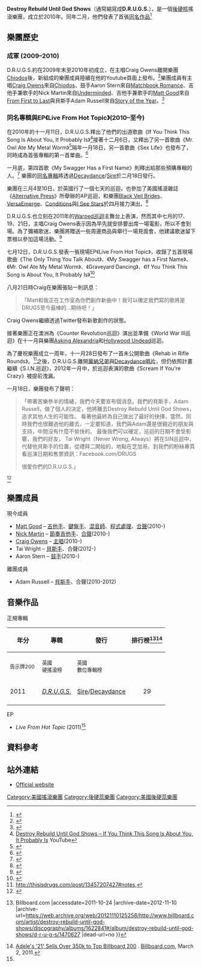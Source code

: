 {{Infobox musical artist
| name                = Destroy Rebuild Until God Shows
| image                 = Destroy Rebuild Until God Shows in Vegas.jpg
| caption        = Destroy Rebuild Until God Shows於[[拉斯維加斯|拉斯維加斯]]。 
| background          = group_or_band
| alias = D.R.U.G.S.
| hometown              = [[美國|美國]][[密西根|密西根]]
| music_genre               = [[後硬核|後硬核]], [[另類搖滾|另類搖滾]] 
| years_active        = 2010–現在
| label               = [[Sire唱片|Sire]], [[Decaydance唱片|Decaydance]]
| relatedgroup      = [[Chiodos|Chiodos]], [[Underminded|Underminded]], [[From_First_to_Last|From First to Last]], [[Matchbook_Romance|Matchbook Romance]], [[Cinematic_Sunrise|Cinematic Sunrise]], [[Isles_&_Glaciers|Isles & Glaciers]], [[The_Sound_of_Animals_Fighting|The Sound of Animals Fighting]], [[Story_of_the_Year|Story of the Year]], [[The_Color_of_Violence|The Color of Violence]]
| website                 = [http://www.thisisdrugs.com/ www.thisisdrugs.com]
| current_members =
[[Craig_Owens|Craig Owens]]<br />[[Matt_Good|Matt Good]]<br />[[Nick_Martin|Nick Martin]]<br />Aaron Stern<br />Tai Wright
| past_members = Adam Russell
}}

'''Destroy Rebuild Until God Shows'''（通常縮寫成'''D.R.U.G.S.'''），是一個[[後硬核|後硬核]]搖滾樂團，成立於2010年。同年二月，他們發表了首張[[D.R.U.G.S._(專輯)|同名作品]]<ref>{{Cite web|url=http://www.artistdirect.com/entertainment-news/article/craig-owens-of-d-r-u-g-s-talks-david-lynch-stephen-king-lyrics-and-more/8442012|title=Craig Owens of D.R.U.G.S. Talks David Lynch, Stephen King, Lyrics, and More|first=Rick|last=Florino|publisher=Artistdirect|date=2011-01-03|accessdate=2011-01-19|archive-date=2012-10-03|archive-url=https://www.webcitation.org/6B8JcMgRV?url=http://www.artistdirect.com/entertainment-news/article/craig-owens-of-d-r-u-g-s-talks-david-lynch-stephen-king-lyrics-and-more/8442012|dead-url=no}}</ref>

== 樂團歷史 ==
=== 成軍 (2009–2010) ===
D.R.U.G.S.約在2009年末至2010年初成立，在主唱Craig Owens離開樂團[[Chiodos|Chiodos]]後，新組成的樂團成員陸續在他的Youtube頁面上發布。<ref>{{Cite web |url=http://www.youtube.com/iamcraigowens |title=存档副本 |accessdate=2011-10-24 |archive-date=2019-09-24 |archive-url=https://web.archive.org/web/20190924234418/https://www.youtube.com/user/iamcraigowens |dead-url=no }}</ref>樂團成員有主唱[[Craig_Owens|Craig Owens]]來自[[Chiodos|Chiodos]]、鼓手Aaron Stern來自[[Matchbook_Romance|Matchbook Romance]]、吉他手兼歌手的Nick Martin來自[[Underminded|Underminded]]、吉他手兼歌手的[[Matt_Good|Matt Good]]來自[[From_First_to_Last|From First to Last]]與貝斯手Adam Russell來自[[Story_of_the_Year|Story of the Year]]。<ref>{{Cite web |url=http://www.youtube.com/watch?v=DfA47-UpkAs |title=存档副本 |accessdate=2011-10-24 |archive-date=2014-02-20 |archive-url=https://web.archive.org/web/20140220153051/http://www.youtube.com/watch?v=DfA47-UpkAs |dead-url=no }}</ref>

=== 同名專輯與EP《Live From Hot Topic》(2010–至今) ===
在2010年的十一月11日，D.R.U.G.S.釋出了他們的出道歌曲《If You Think This Song Is About You, It Probably Is》<ref>[http://www.youtube.com/watch?v=lOChQZkBZHM Destroy Rebuild Until God Shows – If You Think This Song Is About You, It Probably Is] {{Wayback|url=http://www.youtube.com/watch?v=lOChQZkBZHM |date=20120118123132 }} YouTube</ref>接著十二月6日，又釋出了另一首歌曲《Mr. Owl Ate My Metal Worm》<ref>{{Cite web |url=http://www.absolutepunk.net/showthread.php?t=2053952 |title=ABSOLUTExclusive: D.R.U.G.S. – "Mr. Owl Ate My Metal Worm" - AbsolutePunk.net |accessdate=2011-10-24 |archive-date=2012-07-19 |archive-url=https://archive.is/20120719031436/http://www.absolutepunk.net/showthread.php?t=2053952 |dead-url=no }}</ref>隔年一月18日，另一首歌曲《Sex Life》也發布了，同時成為首張專輯的第一首單曲。<ref>{{cite web|url=http://thepunksite.com/news/2011/01/19/d-r-u-g-s-sex-life/|title=D.R.U.G.S.: Sex Life|first=Bobby|last=Gorman|publisher=ThePunkSite.com|date=2011-01-19|accessdate=2011-01-21|archive-date=2012-09-03|archive-url=https://www.webcitation.org/6AOFtnkAc?url=http://thepunksite.com/news/2011/01/19/d-r-u-g-s-sex-life/|dead-url=no}}</ref>

一月底，第四首歌《My Swagger Has a First Name》則釋出給那些預購專輯的人。<ref>{{cite web |url=http://commonrevolt.com/post/3040703205 |title=D.R.U.G.S. streaming "My Swagger Has A First Name" |publisher=CommonRevolt.com/ |date=2011-01-31 |accessdate=2011-02-04 |deadurl=yes |archiveurl=https://web.archive.org/web/20120319202404/http://commonrevolt.com/post/3040703205 |archivedate=2012-03-19 }}</ref> 樂團的[[D.R.U.G.S._(專輯)|同名專輯]]將透過[[Decaydance唱片|Decaydance]]/[[Sire唱片|Sire]]於二月18日發行。

樂團在三月4至10日，於英國行了一個七天的巡迴，也參加了美國搖滾雜誌《[[Alternative_Press|Alternative Press]]》所舉辦的AP巡迴，和樂團[[Black_Veil_Brides|Black Veil Brides]]、 [[VersaEmerge|VersaEmerge]]、[[Conditions|Conditions]]與[[I_See_Stars|I See Stars]]於四月接力演出。<ref>{{cite web |url=http://theaptour.ning.com/profile/drugs |title=D.R.U.G.S. |publisher=theaptour.ning.com/ |date=2010-12-11 |accessdate=2011-01-31 |deadurl=yes |archiveurl=https://web.archive.org/web/20110114012910/http://theaptour.ning.com/profile/drugs |archivedate=2011-01-14 }}</ref>

D.R.U.G.S.也立刻在2011年的[[Warped巡迴|Warped巡迴]]主舞台上表演，然而其中七月的17、19、21日，主唱Craig Owens表示因為早先就安排要出席一場電影，所以不會到場。為了彌補歌迷，樂團將贈送一些周邊商品與舉行一場見面會，他建議歌迷留下票根以參加這場活動。<ref>{{cite web|url=http://vanswarpedtour.com/bands|title=D.R.U.G.S.|publisher=vanswarpedtour.com/|date=2010-12-11|accessdate=2011-01-31|archive-url=https://web.archive.org/web/20110703023005/http://vanswarpedtour.com/bands|archive-date=2011-07-03|dead-url=yes}}</ref>

七月12日，D.R.U.G.S.發表一張現場EP《Live From Hot Topic》，收錄了五首現場歌曲《The Only Thing You Talk About》、《My Swagger has a First Name》、《Mr. Owl Ate My Metal Worm》、《Graveyard Dancing》、《If You Think This Song is About You, It Probably Is》<ref name="#1">{{Cite web |url=http://www.hottopic.com/hottopic/Music/Mp3CDs/CDs/Destroy-Rebuild-Until-God-Shows--Live-From-Hot-Topic-EP-CD--374019.jsp?cm_re=Music-_-Link+1-_-drugsCD |title=存档副本 |accessdate=2011-10-24 |archive-date=2011-10-15 |archive-url=https://web.archive.org/web/20111015102102/http://www.hottopic.com/hottopic/Music/Mp3CDs/CDs/Destroy-Rebuild-Until-God-Shows--Live-From-Hot-Topic-EP-CD--374019.jsp?cm_re=Music-_-Link+1-_-drugsCD |dead-url=no }}</ref>

八月21日時Craig在樂團張貼一則訊息：

<blockquote>「Matt和我正在工作室為你們創作新曲中！我可以確定我們寫的歌將是DRUGS至今最棒的…期待吧！」</blockquote>

Craig Owens繼續透過Twitter發布新歌創作的狀態。

接著樂團正在澳洲為《Counter Revolution巡迴》演出並準備《World War III巡迴》在十一月與樂團[[Asking_Alexandria|Asking Alexandria]]和[[Hollywood_Undead|Hollywood Undead]]巡迴。

為了慶祝樂團成立一周年，十一月28日發布了一首未公開歌曲《Rehab in Rifle Rounds》。<ref>http://thisisdrugs.com/post/13457207427#notes{{dead link|date=2017年11月 |bot=InternetArchiveBot |fix-attempted=yes }},</ref>之後，D.R.U.G.S.離開[[華納兄弟|華納兄弟]]與[[Decaydance唱片|Decaydance唱片]]，但仍依照計畫繼續《S.I.N.巡迴》，2012年一月中，於巡迴表演的歌曲《Scream If You're Crazy》被提前洩漏。

一月18日，樂團發布了聲明：

<blockquote>「帶著苦樂參半的情緒，我們今天要宣布個消息。我們的貝斯手，Adam Russell，做了個人的決定，他將離去Destroy Rebuild Until God Shows，追求其他人生的可能性。
看著他最終為自己做出了最好的抉擇，當然，同時我們也很難過他的離去。一定要知道，我們與Adam還是很親近的朋友與支持，中間沒有什麼不愉快的。
最後我們可以確定，巡迴的日期不會受影響，我們的好友， Tai Wright（Never Wrong, Always）將在SIN巡迴中，代替他貝斯手的位置，從禮拜二開始的，地點在芝加哥。到我們的粉絲專頁看巡演日期和售票資訊：Facebook.com/DRUGS

很愛你們的D.R.U.G.S.」</blockquote><ref>{{Cite web |url=http://www.altpress.com/news/entry/bassist_adam_russell_no_longer_in_destroy_rebuild_until_god_shows |title=存档副本 |accessdate=2012-01-22 |archive-date=2012-01-22 |archive-url=https://web.archive.org/web/20120122125939/http://www.altpress.com/news/entry/bassist_adam_russell_no_longer_in_destroy_rebuild_until_god_shows |dead-url=no }}</ref>

== 樂團成員 ==
;現今成員
<!--- DO NOT CHANGE THE ORDER OF THE MEMBERS!!! --->
*[[Matt_Good|Matt Good]] – [[吉他手|吉他手]]、[[鍵盤|鍵盤手]]、[[混音|混音師]]、[[程式處理|程式處理]]、[[合聲|合聲]](2010-)
*[[Nick_Martin|Nick Martin]] – [[吉他手|節奏吉他手]]、[[合聲|合聲]](2010-)
*[[Craig_Owens|Craig Owens]] – [[主唱|主唱]](2010-)
*Tai Wright – [[貝斯手|貝斯手]]、合聲(2012-)
*Aaron Stern – [[鼓手|鼓手]](2010-)
;離團成員
*Adam Russell – [[貝斯手|貝斯手]]、合聲(2010-2012)

== 音樂作品 ==
;正規專輯
{|class="wikitable"
! rowspan="2"| 年分
! rowspan="2"| 專輯
! rowspan="2"| 發行
! colspan="3"| 排行榜<ref>{{Cite web |url=http://www.billboard.com/artist/destroy-rebuild-until-god-shows/discography/albums/1622841#/album/destroy-rebuild-until-god-shows/d-r-u-g-s/1470627 |title=D.R.U.G.S. – Destroy Rebuild Until God Shows {{!}} Billboard.com |accessdate=2011-10-24 |archive-date=2012-11-10 |archive-url=https://web.archive.org/web/20121110125258/http://www.billboard.com/artist/destroy-rebuild-until-god-shows/discography/albums/1622841#/album/destroy-rebuild-until-god-shows/d-r-u-g-s/1470627 |dead-url=no }}</ref><ref>[http://www.billboard.com/#/news/adele-s-21-sells-over-350k-to-top-billboard-1005054352.story Adele's '21' Sells Over 350k to Top Billboard 200] {{Webarchive|url=https://archive.is/20120920/http://www.billboard.com/%23/news/usher-introduces-teen-singer-justin-bieber-1003966989.story#/news/adele-s-21-sells-over-350k-to-top-billboard-1005054352.story |date=2012-09-20 |dateformat=iso }}. [[Billboard.com|Billboard.com]], March 2, 2011.</ref>
|-
! width="70"| <small>告示牌200</small>
! width="70"| <small>英國<br />硬搖滾榜</small>
! width="70"| <small>英國<br />數位專輯榜</small>
|-
| 2011
| ''[[D.R.U.G.S._(專輯)|D.R.U.G.S.]]''
| rowspan="1"| [[Sire唱片|Sire]]/[[Decaydance唱片|Decaydance]]
| align="center"| 29
| align="center"| 1
| align="center"| 14
|-
|}
;EP
* ''Live From Hot Topic'' (2011)<ref name="#1"/>

== 資料參考 ==
{{Reflist}}

== 站外連結 ==
* [https://web.archive.org/web/20111123213823/http://thisisdrugs.com/ Official website]

[[Category:美國搖滾樂團|Category:美國搖滾樂團]]
[[Category:後硬蕊樂團|Category:後硬蕊樂團]]
[[Category:美國後硬蕊樂團|Category:美國後硬蕊樂團]]